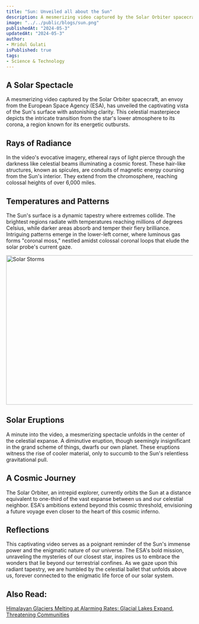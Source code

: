```yaml
---
title: "Sun: Unveiled all about the Sun"
description: A mesmerizing video captured by the Solar Orbiter spacecraft, an envoy from the European Space Agency (ESA), has unveiled the captivating vista of the Sun's surface with astonishing clarity. This celestial masterpiece depicts the intricate transition from the star's lower atmosphere to its corona, a region known for its energetic outbursts.
image: "../../public/blogs/sun.png"
publishedAt: "2024-05-3"
updatedAt: "2024-05-3"
author: 
- Mridul Gulati
isPublished: true
tags: 
- Science & Technology
---
```


## A Solar Spectacle

A mesmerizing video captured by the Solar Orbiter spacecraft, an envoy from the European Space Agency (ESA), has unveiled the captivating vista of the Sun's surface with astonishing clarity. This celestial masterpiece depicts the intricate transition from the star's lower atmosphere to its corona, a region known for its energetic outbursts.

## Rays of Radiance

In the video's evocative imagery, ethereal rays of light pierce through the darkness like celestial beams illuminating a cosmic forest. These hair-like structures, known as spicules, are conduits of magnetic energy coursing from the Sun's interior. They extend from the chromosphere, reaching colossal heights of over 6,000 miles.

## Temperatures and Patterns

The Sun's surface is a dynamic tapestry where extremes collide. The brightest regions radiate with temperatures reaching millions of degrees Celsius, while darker areas absorb and temper their fiery brilliance. Intriguing patterns emerge in the lower-left corner, where luminous gas forms "coronal moss," nestled amidst colossal coronal loops that elude the solar probe's current gaze.

<Image
  src="/blogs/solar-storm.png"
  width="718"
  height="404"
  alt="Solar Storms"
  sizes="100vw"
/>

## Solar Eruptions

A minute into the video, a mesmerizing spectacle unfolds in the center of the celestial expanse. A diminutive eruption, though seemingly insignificant in the grand scheme of things, dwarfs our own planet. These eruptions witness the rise of cooler material, only to succumb to the Sun's relentless gravitational pull.

## A Cosmic Journey

The Solar Orbiter, an intrepid explorer, currently orbits the Sun at a distance equivalent to one-third of the vast expanse between us and our celestial neighbor. ESA's ambitions extend beyond this cosmic threshold, envisioning a future voyage even closer to the heart of this cosmic inferno.

## Reflections

This captivating video serves as a poignant reminder of the Sun's immense power and the enigmatic nature of our universe. The ESA's bold mission, unraveling the mysteries of our closest star, inspires us to embrace the wonders that lie beyond our terrestrial confines. As we gaze upon this radiant tapestry, we are humbled by the celestial ballet that unfolds above us, forever connected to the enigmatic life force of our solar system.

## Also Read: 

[Himalayan Glaciers Melting at Alarming Rates: Glacial Lakes Expand, Threatening Communities](https://onlinekhabri.com/blog/content/himalayan-glaciers-melting-at-alarming-rates)
